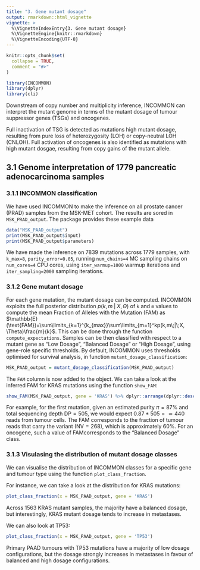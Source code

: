 ```yaml
---
title: "3. Gene mutant dosage"
output: rmarkdown::html_vignette
vignette: >
  %\VignetteIndexEntry{3. Gene mutant dosage}
  %\VignetteEngine{knitr::rmarkdown}
  %\VignetteEncoding{UTF-8}
---
```


```r
knitr::opts_chunk$set(
  collapse = TRUE,
  comment = "#>"
)
```

```r
library(INCOMMON)
library(dplyr)
library(cli)
```

Downstream of copy number and multiplicity inference, INCOMMON can interpret the mutant genome in terms of the mutant dosage of tumour suppressor genes (TSGs) and oncogenes. 

Full inactivation of TSG is detected as mutations high mutant dosage, resulting from pure loss of heterozygosity (LOH) or copy-neutral LOH (CNLOH). Full activation of oncogenes is also identified as 
mutations with high mutant dosgae, resulting from copy gains of the mutant allele. 

## 3.1 Genome interpretation of 1779 pancreatic adenocarcinoma samples

### 3.1.1 INCOMMON classification

We have used INCOMMON to make the inference on all prostate cancer (PRAD) samples from the MSK-MET cohort. The results are sored in `MSK_PRAD_output`. The package provides these example data 
```r
data("MSK_PAAD_output")
print(MSK_PAAD_output$input)
print(MSK_PAAD_output$parameters)
```

We have made the inference on 7839 mutations across 1779 samples, with `k_max=8`, `purity_error=0.05`, running `num_chains=4` MC sampling chains on `num_cores=4` CPU cores, using `iter_warmup=1000` warmup iterations and `iter_sampling=2000` sampling iterations.

### 3.1.2 Gene mutant dosage

For each gene mutation, the mutant dosage can be computed. INCOMMON exploits the full posterior distribution $p(k,m\;|\;X, \Theta)$ of `k` and `m` values to compute the mean Fraction of Alleles with the Mutation (FAM) as $\mathbb{E}(\text{FAM})=\sum\limits_{k=1}^{k_{max}}\sum\limits_{m=1}^kp(k,m\;|\;X, \Theta)\frac{m}{k}$. This can be done through the function `compute_expectations`. Samples can be then classified with respect to a mutant gene as "Low Dosage", "Balanced Dosage" or "High Dosage", using gene-role specific thresholds. By default, INCOMMON uses thresholds optimised for survival analysis, in function `mutant_dosage_classification`:

```r
MSK_PAAD_output = mutant_dosage_classification(MSK_PAAD_output)
```

The `FAM` column is now added to the object. We can take a look at the inferred FAM for KRAS mutations using the function `show_FAM`:

```r
show_FAM(MSK_PAAD_output, gene = 'KRAS') %>% dplyr::arrange(dplyr::desc(purity))
```

For example, for the first mutation, given an estimated purity $\pi=87\%$ and total sequencing depth $\text{DP}=505$, we would expect $0.87*505=\simeq440$ reads from tumour cells. The FAM corresponds to the fraction of tumour reads that carry the variant ($\text{NV}=268$), which is approximately $60\%$. For an oncogene, such a value of FAMcorresponds to the "Balanced Dosage" class.

### 3.1.3 Visulasing the distribution of mutant dosage classes

We can visualise the distribution of INCOMMON classes for a specific gene and tumour
type using the function `plot_class_fraction`.

For instance, we can take a look at the distribution for KRAS mutations:  

```r
plot_class_fraction(x = MSK_PAAD_output, gene = 'KRAS')
```

Across 1563 KRAS mutant samples, the majority have a balanced dosage, but interestingly, KRAS mutant dosage tends to increase in metastases.

We can also look at TP53:

```r
plot_class_fraction(x = MSK_PAAD_output, gene = 'TP53')
```
Primary PAAD tumours with TP53 mutations have a majority of low dosage configurations, but the dosage strongly increases in metastases in favour of balanced and high dosage configurations.
